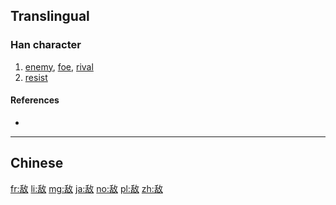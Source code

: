 {{also|敵}}
==Translingual==

===Han character===
{{Han char|rn=66|rad=攴|as=06|sn=10|four=|canj=竹口人大 (HROK), X竹口人大 (XHROK)|ids=⿰[[舌]][[攵]]}}

# [[enemy]], [[foe]], [[rival]]
# [[resist]]

====References====
* {{Han ref|kx=1007.050|hdz=52943.020|uh=654C|ud=25932}}

----

==Chinese==
{{zh-see|敵}}

[[fr:敌]]
[[li:敌]]
[[mg:敌]]
[[ja:敌]]
[[no:敌]]
[[pl:敌]]
[[zh:敌]]